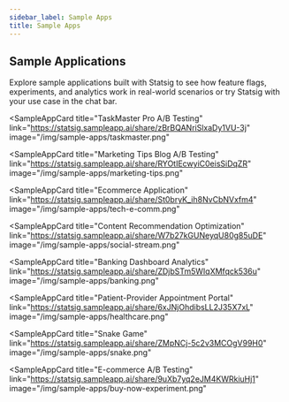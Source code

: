 ```yaml
---
sidebar_label: Sample Apps
title: Sample Apps
---
```



## Sample Applications

Explore sample applications built with Statsig to see how feature flags, experiments, and analytics work in real-world scenarios or try Statsig with your use case in the chat bar.

<div
  style={{
    paddingBottom: "20px",
  }}
>
  <ChatBar
    placeholder="What would you like to build..."
    height="100px"
    typingTexts={[
      "Describe your use case, and we'll show Statsig integrated with it",
      "Build an ecommerce application",
      "Build a patient-provider appointment portal",
      "Create a banking dashboard with an analytics graph using recharts",
      "Create a social media feed",
    ]}
    playgroundUid="statsig"
  />
</div>

<div
  style={{
    display: "grid",
    gridTemplateColumns: "repeat(auto-fit, minmax(300px, 1fr))",
    gap: "28px",
}}>

  <SampleAppCard
    title="TaskMaster Pro A/B Testing"
    link="https://statsig.sampleapp.ai/share/zBrBQANriSlxaDy1VU-3j"
    image="/img/sample-apps/taskmaster.png"
  ></SampleAppCard>
  <SampleAppCard
    title="Marketing Tips Blog A/B Testing"
    link="https://statsig.sampleapp.ai/share/RYOtIEcwyiC0eisSiDqZR"
    image="/img/sample-apps/marketing-tips.png"
  ></SampleAppCard>
  <SampleAppCard
    title="Ecommerce Application"
    link="https://statsig.sampleapp.ai/share/St0bryK_ih8NvCbNVxfm4"
    image="/img/sample-apps/tech-e-comm.png"
  ></SampleAppCard>
  <SampleAppCard
    title="Content Recommendation Optimization"
    link="https://statsig.sampleapp.ai/share/W7b27kGUNeyqU80g85uDE"
    image="/img/sample-apps/social-stream.png"
  ></SampleAppCard>
  <SampleAppCard
    title="Banking Dashboard Analytics"
    link="https://statsig.sampleapp.ai/share/ZDjbSTm5WIqXMfqck536u"
    image="/img/sample-apps/banking.png"
  ></SampleAppCard>
  <SampleAppCard
    title="Patient-Provider Appointment Portal"
    link="https://statsig.sampleapp.ai/share/6xJNjOhdibsLL2J35X7xL"
    image="/img/sample-apps/healthcare.png"
  ></SampleAppCard>
  <SampleAppCard
    title="Snake Game"
    link="https://statsig.sampleapp.ai/share/ZMpNCj-5c2v3MCOgV99H0"
    image="/img/sample-apps/snake.png"
  ></SampleAppCard>
  <SampleAppCard
    title="E-commerce A/B Testing"
    link="https://statsig.sampleapp.ai/share/9uXb7yq2eJM4KWRkiuHj1"
    image="/img/sample-apps/buy-now-experiment.png"
  ></SampleAppCard>
</div>
